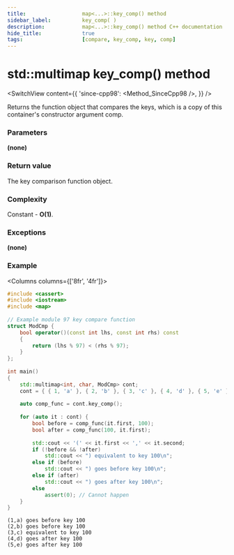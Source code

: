 ```yaml
---
title:					map<...>::key_comp() method
sidebar_label:			key_comp( )
description:			map<...>::key_comp() method C++ documentation
hide_title:				true
tags:					[compare, key_comp, key, comp]
---
```



<!----------------- Codes ---------------------->

<!-- key_comp() -->

# std::multimap key_comp() method

<SwitchView content={{
    'since-cpp98': <Method_SinceCpp98 />,
    }} />

Returns the function object that compares the keys, which is a copy of this container's constructor argument comp.

### Parameters

**(none)**

### Return value

The key comparison function object.

### Complexity

Constant - **O(1)**.

### Exceptions

**(none)**

### Example

<Columns columns={['8fr', '4fr']}>
<div>

```cpp title='Main.cpp' showLineNumbers
#include <cassert>
#include <iostream>
#include <map>
 
// Example module 97 key compare function
struct ModCmp {
    bool operator()(const int lhs, const int rhs) const
    {
        return (lhs % 97) < (rhs % 97);
    }
};
 
int main()
{
    std::multimap<int, char, ModCmp> cont;
    cont = { { 1, 'a' }, { 2, 'b' }, { 3, 'c' }, { 4, 'd' }, { 5, 'e' } };
 
    auto comp_func = cont.key_comp();
 
    for (auto it : cont) {
        bool before = comp_func(it.first, 100);
        bool after = comp_func(100, it.first);
 
        std::cout << '(' << it.first << ',' << it.second;
        if (!before && !after)
            std::cout << ") equivalent to key 100\n";
        else if (before)
            std::cout << ") goes before key 100\n";
        else if (after)
            std::cout << ") goes after key 100\n";
        else
            assert(0); // Cannot happen
    }
}
```

</div>
<div>

```plaintext title="Output"
(1,a) goes before key 100
(2,b) goes before key 100
(3,c) equivalent to key 100
(4,d) goes after key 100
(5,e) goes after key 100
```

</div>
</Columns>
